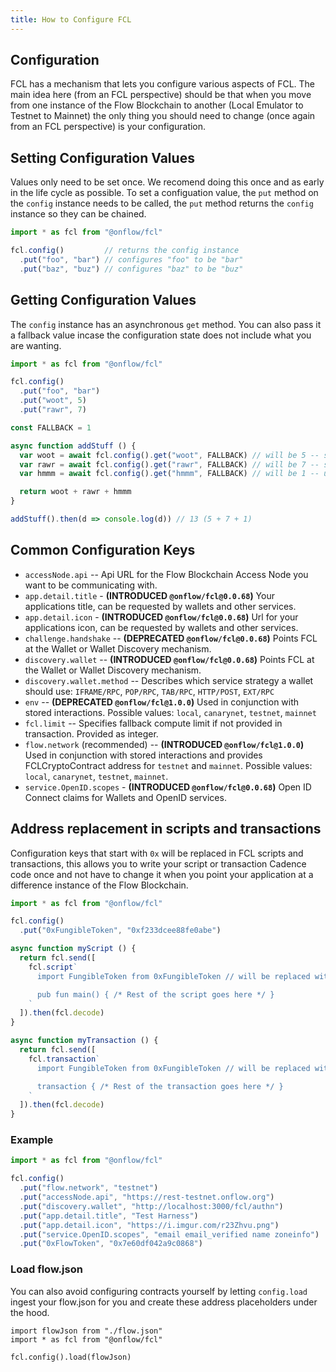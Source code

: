 ```yaml
---
title: How to Configure FCL
---
```


## Configuration

FCL has a mechanism that lets you configure various aspects of FCL.
The main idea here (from an FCL perspective) should be that when you move from one instance of the Flow Blockchain to another (Local Emulator to Testnet to Mainnet) the only thing you should need to change (once again from an FCL perspective) is your configuration.

## Setting Configuration Values

Values only need to be set once. We recomend doing this once and as early in the life cycle as possible.
To set a configuation value, the `put` method on the `config` instance needs to be called, the `put` method returns the `config` instance so they can be chained.

```javascript
import * as fcl from "@onflow/fcl"

fcl.config()         // returns the config instance
  .put("foo", "bar") // configures "foo" to be "bar"
  .put("baz", "buz") // configures "baz" to be "buz"
```

## Getting Configuration Values

The `config` instance has an asynchronous `get` method. You can also pass it a fallback value incase the configuration state does not include what you are wanting.

```javascript
import * as fcl from "@onflow/fcl"

fcl.config()
  .put("foo", "bar")
  .put("woot", 5)
  .put("rawr", 7)

const FALLBACK = 1

async function addStuff () {
  var woot = await fcl.config().get("woot", FALLBACK) // will be 5 -- set in the config before
  var rawr = await fcl.config().get("rawr", FALLBACK) // will be 7 -- set in the config before
  var hmmm = await fcl.config().get("hmmm", FALLBACK) // will be 1 -- uses fallback because this isnt in the config

  return woot + rawr + hmmm
}

addStuff().then(d => console.log(d)) // 13 (5 + 7 + 1)
```

## Common Configuration Keys

- `accessNode.api` -- Api URL for the Flow Blockchain Access Node you want to be communicating with.
- `app.detail.title` - **(INTRODUCED `@onflow/fcl@0.0.68`)** Your applications title, can be requested by wallets and other services.
- `app.detail.icon` - **(INTRODUCED `@onflow/fcl@0.0.68`)** Url for your applications icon, can be requested by wallets and other services.
- `challenge.handshake` -- **(DEPRECATED `@onflow/fcl@0.0.68`)** Points FCL at the Wallet or Wallet Discovery mechanism.
- `discovery.wallet` -- **(INTRODUCED `@onflow/fcl@0.0.68`)** Points FCL at the Wallet or Wallet Discovery mechanism.
- `discovery.wallet.method` -- Describes which service strategy a wallet should use: `IFRAME/RPC`, `POP/RPC`, `TAB/RPC`, `HTTP/POST`, `EXT/RPC`
- `env` -- **(DEPRECATED `@onflow/fcl@1.0.0`)** Used in conjunction with stored interactions. Possible values: `local`, `canarynet`, `testnet`, `mainnet`
- `fcl.limit` -- Specifies fallback compute limit if not provided in transaction.  Provided as integer.
- `flow.network` (recommended) -- **(INTRODUCED `@onflow/fcl@1.0.0`)** Used in conjunction with stored interactions and provides FCLCryptoContract address for `testnet` and `mainnet`. Possible values: `local`, `canarynet`, `testnet`, `mainnet`.
- `service.OpenID.scopes` - **(INTRODUCED `@onflow/fcl@0.0.68`)** Open ID Connect claims for Wallets and OpenID services.

## Address replacement in scripts and transactions

Configuration keys that start with `0x` will be replaced in FCL scripts and transactions, this allows you to write your script or transaction Cadence code once and not have to change it when you point your application at a difference instance of the Flow Blockchain.

```javascript
import * as fcl from "@onflow/fcl"

fcl.config()
  .put("0xFungibleToken", "0xf233dcee88fe0abe")

async function myScript () {
  return fcl.send([
    fcl.script`
      import FungibleToken from 0xFungibleToken // will be replaced with 0xf233dcee88fe0abe because of the configuration

      pub fun main() { /* Rest of the script goes here */ }
    `
  ]).then(fcl.decode)
}

async function myTransaction () {
  return fcl.send([
    fcl.transaction`
      import FungibleToken from 0xFungibleToken // will be replaced with 0xf233dcee88fe0abe because of the configuration

      transaction { /* Rest of the transaction goes here */ }
    `
  ]).then(fcl.decode)
}
```

### Example

```javascript
import * as fcl from "@onflow/fcl"

fcl.config()
  .put("flow.network", "testnet")
  .put("accessNode.api", "https://rest-testnet.onflow.org")
  .put("discovery.wallet", "http://localhost:3000/fcl/authn")
  .put("app.detail.title", "Test Harness")
  .put("app.detail.icon", "https://i.imgur.com/r23Zhvu.png")
  .put("service.OpenID.scopes", "email email_verified name zoneinfo")
  .put("0xFlowToken", "0x7e60df042a9c0868")
```

### Load flow.json

You can also avoid configuring contracts yourself by letting `config.load` ingest your flow.json for you and create these address placeholders under the hood.

```
import flowJson from "./flow.json"
import * as fcl from "@onflow/fcl"

fcl.config().load(flowJson)
```